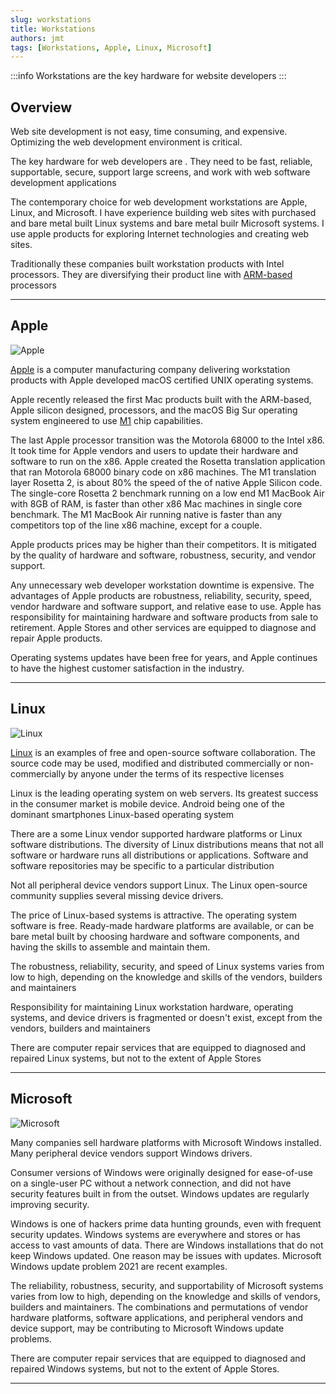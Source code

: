 ```yaml
---
slug: workstations
title: Workstations
authors: jmt
tags: [Workstations, Apple, Linux, Microsoft]
---
```


:::info
Workstations are the key hardware for website developers 
:::

## Overview

Web site development is not easy, time consuming, and expensive. Optimizing the web development environment is critical.

The key hardware for web developers are 
. They need to be fast, reliable, supportable, secure, support large screens, and work with web software development applications

The contemporary choice for web development workstations are Apple, Linux, and Microsoft. I have experience building web sites with purchased and bare metal built Linux systems and bare metal builr Microsoft systems. I use apple products for exploring Internet technologies and creating web sites.

Traditionally these companies built workstation products with Intel processors. They are diversifying their product line with [ARM-based](https://en.wikipedia.org/wiki/ARM_architecture) processors

---


## Apple

![Apple](/img/AppleLogo.png)

[Apple](https://www.apple.com) is a computer manufacturing company delivering workstation products with Apple developed macOS certified UNIX operating systems.

Apple recently released the first Mac products built with the ARM-based, Apple silicon designed, processors, and the macOS Big Sur operating system engineered to use [M1](https://en.wikipedia.org/wiki/Apple_M1) chip capabilities.

The last Apple processor transition was the Motorola 68000 to the Intel x86. It took time for Apple vendors and users to update their hardware and software to run on the x86. Apple created the Rosetta translation application that ran Motorola 68000 binary code on x86 machines. The M1 translation layer Rosetta 2, is about 80% the speed of the of native Apple Silicon code. The single-core Rosetta 2 benchmark running on a low end M1 MacBook Air with 8GB of RAM, is faster than other x86 Mac machines in single core benchmark. The M1 MacBook Air running native is faster than any competitors top of the line x86 machine, except for a couple.

Apple products prices may be higher than their competitors. It is mitigated by the quality of hardware and software, robustness, security, and vendor support.

Any unnecessary web developer workstation downtime is expensive. The advantages of Apple products are robustness, reliability, security, speed, vendor hardware and software support, and relative ease to use. Apple has responsibility for maintaining hardware and software products from sale to retirement. Apple Stores and other services are equipped to diagnose and repair Apple products.

Operating systems updates have been free for years, and Apple continues to have the highest customer satisfaction in the industry.

---

## Linux

![Linux](/img/LinuxLogo.jpeg)

[Linux](https://www.linux.org/) is an examples of free and open-source software collaboration. The source code may be used, modified and distributed commercially or non-commercially by anyone under the terms of its respective licenses

Linux is the leading operating system on web servers. Its greatest success in the consumer market is mobile device. Android being one of the dominant smartphones Linux-based operating system

There are a some Linux vendor supported hardware platforms or Linux software distributions. The diversity of Linux distributions means that not all software or hardware runs all distributions or applications. Software and software repositories may be specific to a particular distribution

Not all peripheral device vendors support Linux. The Linux open-source community supplies several missing device drivers.

The price of Linux-based systems is attractive. The operating system software is free. Ready-made hardware platforms are available, or can be bare metal built by choosing hardware and software components, and having the skills to assemble and maintain them.

The robustness, reliability, security, and speed of Linux systems varies from low to high, depending on the knowledge and skills of the vendors, builders and maintainers

Responsibility for maintaining Linux workstation hardware, operating systems, and device drivers is fragmented or doesn't exist, except from the vendors, builders and maintainers

There are computer repair services that are equipped to diagnosed and repaired Linux systems, but not to the extent of Apple Stores

---

## Microsoft

![Microsoft](/img/MicrosoftLogo.png)

Many companies sell hardware platforms with Microsoft Windows installed. Many peripheral device vendors support Windows drivers.

Consumer versions of Windows were originally designed for ease-of-use on a single-user PC without a network connection, and did not have security features built in from the outset. Windows updates are regularly improving security.

Windows is one of hackers prime data hunting grounds, even with frequent security updates. Windows systems are everywhere and stores or has access to vast amounts of data. There are Windows installations that do not keep Windows updated. One reason may be issues with updates. Microsoft Windows update problem 2021 are recent examples.

The reliability, robustness, security, and supportability of Microsoft systems varies from low to high, depending on the knowledge and skills of vendors, builders and maintainers. The combinations and permutations of vendor hardware platforms, software applications, and peripheral vendors and device support, may be contributing to Microsoft Windows update problems.

There are computer repair services that are equipped to diagnosed and repaired Windows systems, but not to the extent of Apple Stores.

---

